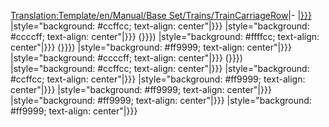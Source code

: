 <noinclude>[[Translation:Template/en/Manual/Base Set/Trains/TrainCarriageRow]]</noinclude>|-
|[[en/Manual/Base Set/TSRY|{{{1|{{{climate|?}}}}}}]]
|style="background: #ccffcc; text-align: center"|{{{2|{{{name|?}}}}}}
|style="background: #ccccff; text-align: center"|{{{3|{{{costGBP|?}}}}}} ({{{4|{{{costUSD|?}}}}}})
|style="background: #ffffcc; text-align: center"|{{{5|{{{speedKmh|?}}}}}} ({{{6|{{{speedMph|?}}}}}})
|style="background: #ff9999; text-align: center"|{{{7|{{{weight|?}}}}}}
|style="background: #ccccff; text-align: center"|{{{8|{{{runCostGBP|?}}}}}} ({{{9|{{{runCostUSD|?}}}}}})
|style="background: #ccffcc; text-align: center"|{{{10|{{{designed|?}}}}}}
|style="background: #ccffcc; text-align: center"|{{{11|{{{lifespan|?}}}}}}
|style="background: #ff9999; text-align: center"|{{{12|{{{cargoType|?}}}}}}
|style="background: #ff9999; text-align: center"|{{{13|{{{capacityRail|?}}}}}}
|style="background: #ff9999; text-align: center"|{{{14|{{{capacityMonoRail|?}}}}}}
|style="background: #ff9999; text-align: center"|{{{15|{{{capacityMagLev|?}}}}}}